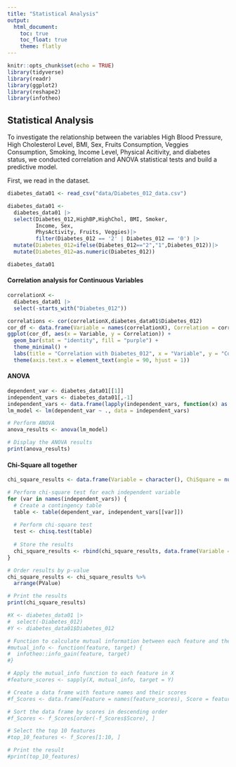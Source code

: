 ```yaml
---
title: "Statistical Analysis"
output: 
  html_document:
    toc: true
    toc_float: true
    theme: flatly
---
```

```r
knitr::opts_chunk$set(echo = TRUE)
library(tidyverse)
library(readr)
library(ggplot2)
library(reshape2)
library(infotheo)
```


## Statistical Analysis

To investigate the relationship between the variables High Blood Pressure, High Cholesterol Level, BMI, Sex, Fruits Consumption, Veggies Consumption, Smoking, Income Level, Physical Acitivity, and diabetes status, we conducted correlation and ANOVA statistical tests and build a predictive model. 

First, we read in the dataset. 

```r
diabetes_data01 <- read_csv("data/Diabetes_012_data.csv")

diabetes_data01 <- 
  diabetes_data01 |>
  select(Diabetes_012,HighBP,HighChol, BMI, Smoker, 
         Income, Sex,
         PhysActivity, Fruits, Veggies)|>
         filter(Diabetes_012 == '2' | Diabetes_012 == '0') |>
  mutate(Diabetes_012=ifelse(Diabetes_012=="2","1",Diabetes_012))|>
  mutate(Diabetes_012=as.numeric(Diabetes_012))

diabetes_data01
```


#### Correlation analysis for Continuous Variables
```r
correlationX <- 
  diabetes_data01 |>
  select(-starts_with("Diabetes_012"))

correlations <- cor(correlationX,diabetes_data01$Diabetes_012)
cor_df <- data.frame(Variable = names(correlationX), Correlation = correlations)
ggplot(cor_df, aes(x = Variable, y = Correlation)) +
  geom_bar(stat = "identity", fill = "purple") +
  theme_minimal() +
  labs(title = "Correlation with Diabetes_012", x = "Variable", y = "Correlation") +
  theme(axis.text.x = element_text(angle = 90, hjust = 1))
```

#### ANOVA
```r
dependent_var <- diabetes_data01[[1]]
independent_vars <- diabetes_data01[,-1]
independent_vars <- data.frame(lapply(independent_vars, function(x) as.factor(x)))
lm_model <- lm(dependent_var ~ ., data = independent_vars)

# Perform ANOVA
anova_results <- anova(lm_model)

# Display the ANOVA results
print(anova_results)
```
#### Chi-Square all together
```r
chi_square_results <- data.frame(Variable = character(), ChiSquare = numeric(), PValue = numeric(), stringsAsFactors = FALSE)

# Perform chi-square test for each independent variable
for (var in names(independent_vars)) {
  # Create a contingency table
  table <- table(dependent_var, independent_vars[[var]])
  
  # Perform chi-square test
  test <- chisq.test(table)
  
  # Store the results
  chi_square_results <- rbind(chi_square_results, data.frame(Variable = var, ChiSquare = test$statistic, PValue = test$p.value))
}

# Order results by p-value
chi_square_results <- chi_square_results %>%
  arrange(PValue)

# Print the results
print(chi_square_results)
```



```r
#X <- diabetes_data01 |>
#  select(-Diabetes_012)
#Y <- diabetes_data01$Diabetes_012

# Function to calculate mutual information between each feature and the target variable
#mutual_info <- function(feature, target) {
#  infotheo::info_gain(feature, target)
#}

# Apply the mutual_info function to each feature in X
#feature_scores <- sapply(X, mutual_info, target = Y)

# Create a data frame with feature names and their scores
#f_Scores <- data.frame(Feature = names(feature_scores), Score = feature_scores)

# Sort the data frame by scores in descending order
#f_Scores <- f_Scores[order(-f_Scores$Score), ]

# Select the top 10 features
#top_10_features <- f_Scores[1:10, ]

# Print the result
#print(top_10_features)

```


